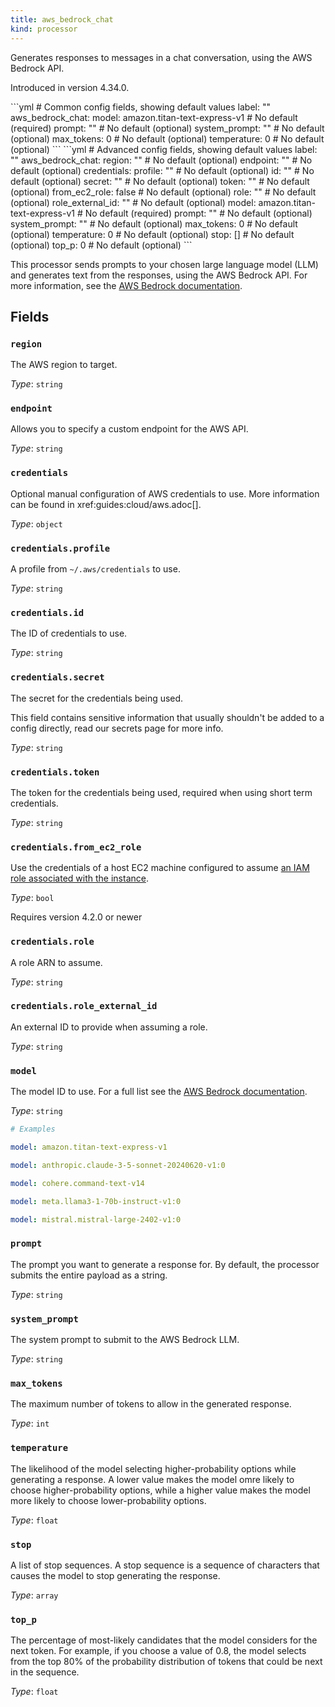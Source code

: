 ```yaml
---
title: aws_bedrock_chat
kind: processor
---
```


Generates responses to messages in a chat conversation, using the AWS Bedrock API.

Introduced in version 4.34.0.


<Tabs>
<TabItem label="Common">
```yml
# Common config fields, showing default values
label: ""
aws_bedrock_chat:
  model: amazon.titan-text-express-v1 # No default (required)
  prompt: "" # No default (optional)
  system_prompt: "" # No default (optional)
  max_tokens: 0 # No default (optional)
  temperature: 0 # No default (optional)
```
</TabItem>
<TabItem label="Advanced">
```yml
# Advanced config fields, showing default values
label: ""
aws_bedrock_chat:
  region: "" # No default (optional)
  endpoint: "" # No default (optional)
  credentials:
    profile: "" # No default (optional)
    id: "" # No default (optional)
    secret: "" # No default (optional)
    token: "" # No default (optional)
    from_ec2_role: false # No default (optional)
    role: "" # No default (optional)
    role_external_id: "" # No default (optional)
  model: amazon.titan-text-express-v1 # No default (required)
  prompt: "" # No default (optional)
  system_prompt: "" # No default (optional)
  max_tokens: 0 # No default (optional)
  temperature: 0 # No default (optional)
  stop: [] # No default (optional)
  top_p: 0 # No default (optional)
```
</TabItem>
</Tabs>

This processor sends prompts to your chosen large language model (LLM) and generates text from the responses, using the AWS Bedrock API.
For more information, see the [AWS Bedrock documentation](https://docs.aws.amazon.com/bedrock/latest/userguide).

## Fields

### `region`

The AWS region to target.


*Type*: `string`


### `endpoint`

Allows you to specify a custom endpoint for the AWS API.


*Type*: `string`


### `credentials`

Optional manual configuration of AWS credentials to use. More information can be found in xref:guides:cloud/aws.adoc[].


*Type*: `object`


### `credentials.profile`

A profile from `~/.aws/credentials` to use.


*Type*: `string`


### `credentials.id`

The ID of credentials to use.


*Type*: `string`


### `credentials.secret`

The secret for the credentials being used.
<Aside type="caution" title="Sensitive Information">
	This field contains sensitive information that usually shouldn't be added to a config directly, read our secrets page for more info.
</Aside>



*Type*: `string`


### `credentials.token`

The token for the credentials being used, required when using short term credentials.


*Type*: `string`


### `credentials.from_ec2_role`

Use the credentials of a host EC2 machine configured to assume [an IAM role associated with the instance](https://docs.aws.amazon.com/IAM/latest/UserGuide/id_roles_use_switch-role-ec2.html).


*Type*: `bool`

Requires version 4.2.0 or newer

### `credentials.role`

A role ARN to assume.


*Type*: `string`


### `credentials.role_external_id`

An external ID to provide when assuming a role.


*Type*: `string`


### `model`

The model ID to use. For a full list see the [AWS Bedrock documentation](https://docs.aws.amazon.com/bedrock/latest/userguide/model-ids.html).


*Type*: `string`


```yml
# Examples

model: amazon.titan-text-express-v1

model: anthropic.claude-3-5-sonnet-20240620-v1:0

model: cohere.command-text-v14

model: meta.llama3-1-70b-instruct-v1:0

model: mistral.mistral-large-2402-v1:0
```

### `prompt`

The prompt you want to generate a response for. By default, the processor submits the entire payload as a string.


*Type*: `string`


### `system_prompt`

The system prompt to submit to the AWS Bedrock LLM.


*Type*: `string`


### `max_tokens`

The maximum number of tokens to allow in the generated response.


*Type*: `int`


### `temperature`

The likelihood of the model selecting higher-probability options while generating a response. A lower value makes the model omre likely to choose higher-probability options, while a higher value makes the model more likely to choose lower-probability options.


*Type*: `float`


### `stop`

A list of stop sequences. A stop sequence is a sequence of characters that causes the model to stop generating the response.


*Type*: `array`


### `top_p`

The percentage of most-likely candidates that the model considers for the next token. For example, if you choose a value of 0.8, the model selects from the top 80% of the probability distribution of tokens that could be next in the sequence.


*Type*: `float`



